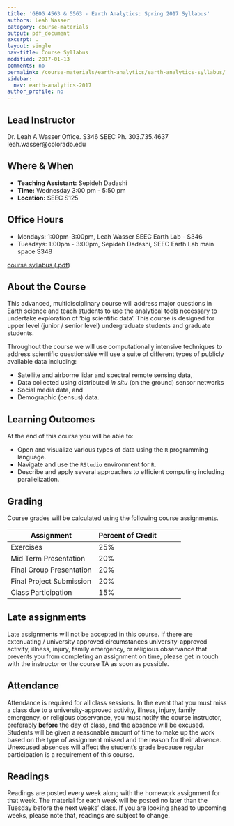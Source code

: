 ```yaml
---
title: 'GEOG 4563 & 5563 - Earth Analytics: Spring 2017 Syllabus'
authors: Leah Wasser
category: course-materials
output: pdf_document
excerpt: .
layout: single
nav-title: Course Syllabus
modified: 2017-01-13
comments: no
permalink: /course-materials/earth-analytics/earth-analytics-syllabus/
sidebar:
  nav: earth-analytics-2017
author_profile: no
---
```



## Lead Instructor

Dr. Leah A Wasser
Office. S346 SEEC
Ph. 303.735.4637
leah.wasser@colorado.edu

<div class='notice--success' markdown="1">

## Where & When

* **Teaching Assistant:** Sepideh Dadashi
* **Time:** Wednesday 3:00 pm -  5:50 pm
* **Location:** SEEC S125

## Office Hours

* Mondays: 1:00pm-3:00pm, Leah Wasser SEEC Earth Lab - S346
* Tuesdays: 1:00pm - 3:00pm, Sepideh Dadashi, SEEC Earth Lab main space S348


<a href="{{ site.url }}/pdf/course-materials/earth-analytics/2016-12-06-geog-4163-5163-syllabus.pdf" class="btn btn-success btn--x-large">
<i class="fa fa-download" aria-hidden="true"></i> course syllabus (.pdf)</a>
</div>


## About the Course
This advanced, multidisciplinary course will address major questions in Earth
science and teach students to use the analytical tools necessary to undertake
exploration of ‘big scientific data’. This course is designed for upper level (junior /
senior level) undergraduate students and graduate students.

Throughout the course we will use computationally intensive techniques to address
scientific questionsWe will use a suite of different
types of publicly available data including:

* Satellite and airborne lidar and spectral remote sensing data,
* Data collected using distributed *in situ* (on the ground) sensor networks
* Social media data, and
* Demographic (census) data.

## Learning Outcomes

At the end of this course you will be able to:

* Open and visualize various types of data using the `R` programming language.
* Navigate and use the `RStudio` environment for `R`.
* Describe and apply several approaches to efficient computing including parallelization.

## Grading
Course grades will be calculated using the following course assignments.

| Assignment  | Percent of Credit   |
|---|---|---|---|---|
| Exercises | 25% |
| Mid Term Presentation | 20% |
| Final Group Presentation | 20% |
| Final Project Submission | 20%  |
| Class Participation | 15% |

## Late assignments

Late assignments will not be accepted in this course. If there are extenuating /
university approved
circumstances university-approved activity, illness, injury, family emergency, or religious
observance that prevents you from completing an assignment on time, please
get in touch with the instructor or the course TA as soon as possible.


## Attendance

Attendance is required for all class sessions. In the event that you must miss a class due
to a university-approved activity, illness, injury, family emergency, or religious
observance, you must notify the course instructor, preferably **before** the day of class, and the absence
will be excused. Students will be given a reasonable amount of time to make up the
work based on the type of assignment missed and the reason for their absence.
Unexcused absences will affect the student’s grade because regular
participation is a requirement of this course.


## Readings

Readings are posted every week along with the homework assignment for that week.
The material for each week will be posted no later than the Tuesday before the
next weeks' class. If you are looking ahead to upcoming weeks, please note that,
readings are subject to change.
